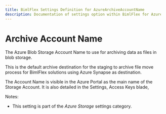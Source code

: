 ---
title: BimlFlex Settings Definition for AzureArchiveAccountName
description: Documentation of settings option within BimlFlex for AzureArchiveAccountName
---
<head>
  <meta name="varigenceProduct" content="BimlFlex"></meta>
  <meta name="varigenceArticleType" content="Reference"></meta>
</head>


# Archive Account Name

The Azure Blob Storage Account Name to use for archiving data as files in blob storage.

This is the default archive destination for the staging to archive file move process for BimlFlex solutions using Azure Synapse as destination.

The Account Name is visible in the Azure Portal as the main name of the Storage Account. It is also detailed in the Settings, Access Keys blade,

Notes:

* This setting is part of the *Azure Storage* settings category.

